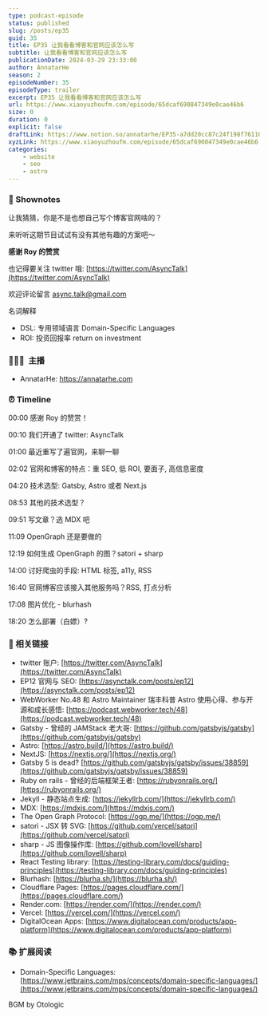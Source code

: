 ```yaml
---
type: podcast-episode
status: published
slug: /posts/ep35
guid: 35
title: EP35 让我看看博客和官网应该怎么写
subtitle: 让我看看博客和官网应该怎么写
publicationDate: 2024-03-29 23:33:00
author: AnnatarHe
season: 2
episodeNumber: 35
episodeType: trailer
excerpt: EP35 让我看看博客和官网应该怎么写
url: https://www.xiaoyuzhoufm.com/episode/65dcaf690847349e0cae46b6
size: 0
duration: 0
explicit: false
draftLink: https://www.notion.so/annatarhe/EP35-a7dd20cc87c24f198f76110a31d53d9a?pvs=4
xyzLink: https://www.xiaoyuzhoufm.com/episode/65dcaf690847349e0cae46b6
categories:
    - website
    - seo
    - astro
---
```


### 📕 Shownotes

让我猜猜，你是不是也想自己写个博客官网啥的？

来听听这期节目试试有没有其他有趣的方案吧～

**感谢 Roy 的赞赏**

也记得要关注 twitter 哦: [https://twitter.com/AsyncTalk](https://twitter.com/AsyncTalk)

欢迎评论留言 async.talk@gmail.com

名词解释

-   DSL: 专用领域语言 Domain-Specific Languages
-   ROI: 投资回报率 return on investment

### 👨‍👨‍👦  主播

-   AnnatarHe: https://annatarhe.com

### ⏰ Timeline

00:00 感谢 Roy 的赞赏！

00:10 我们开通了 twitter: AsyncTalk

01:00 最近重写了遍官网，来聊一聊

02:02 官网和博客的特点：重 SEO, 低 ROI, 要面子, 高信息密度

04:20 技术选型: Gatsby, Astro 或者 Next.js

08:53 其他的技术选型？

09:51 写文章？选 MDX 吧

11:09 OpenGraph 还是要做的

12:19 如何生成 OpenGraph 的图？satori + sharp

14:00 讨好爬虫的手段: HTML 标签, a11y, RSS

16:40 官网博客应该接入其他服务吗？RSS, 打点分析

17:08 图片优化 - blurhash

18:20 怎么部署（白嫖）?

### 🔗 相关链接

-   twitter 账户: [https://twitter.com/AsyncTalk](https://twitter.com/AsyncTalk)
-   EP12 官网与 SEO: [https://asynctalk.com/posts/ep12](https://asynctalk.com/posts/ep12)
-   WebWorker No.48 和 Astro Maintainer 瑞丰科普 Astro 使用心得、参与开源和成长感悟: [https://podcast.webworker.tech/48](https://podcast.webworker.tech/48)
-   Gatsby - 曾经的 JAMStack 老大哥: [https://github.com/gatsbyjs/gatsby](https://github.com/gatsbyjs/gatsby)
-   Astro: [https://astro.build/](https://astro.build/)
-   NextJS: [https://nextjs.org/](https://nextjs.org/)
-   Gatsby 5 is dead? [https://github.com/gatsbyjs/gatsby/issues/38859](https://github.com/gatsbyjs/gatsby/issues/38859)
-   Ruby on rails - 曾经的后端框架王者: [https://rubyonrails.org/](https://rubyonrails.org/)
-   Jekyll - 静态站点生成: [https://jekyllrb.com/](https://jekyllrb.com/)
-   MDX: [https://mdxjs.com/](https://mdxjs.com/)
-   The Open Graph Protocol: [https://ogp.me/](https://ogp.me/)
-   satori - JSX 转 SVG: [https://github.com/vercel/satori](https://github.com/vercel/satori)
-   sharp - JS 图像操作库: [https://github.com/lovell/sharp](https://github.com/lovell/sharp)
-   React Testing library: [https://testing-library.com/docs/guiding-principles](https://testing-library.com/docs/guiding-principles)
-   Blurhash: [https://blurha.sh/](https://blurha.sh/)
-   Cloudflare Pages: [https://pages.cloudflare.com/](https://pages.cloudflare.com/)
-   Render.com: [https://render.com/](https://render.com/)
-   Vercel: [https://vercel.com/](https://vercel.com/)
-   DigitalOcean Apps: [https://www.digitalocean.com/products/app-platform](https://www.digitalocean.com/products/app-platform)

### 📚 扩展阅读

-   Domain-Specific Languages: [https://www.jetbrains.com/mps/concepts/domain-specific-languages/](https://www.jetbrains.com/mps/concepts/domain-specific-languages/)

BGM by Otologic
